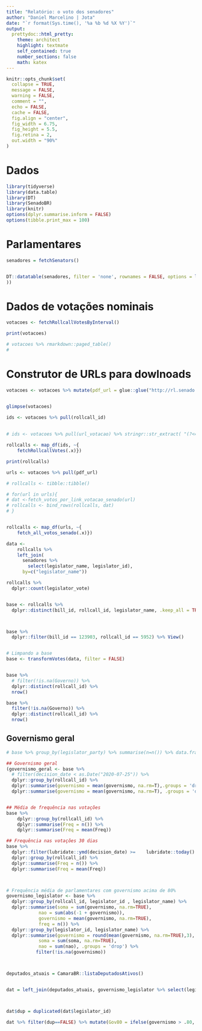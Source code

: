 ```yaml
---
title: "Relatório: o voto dos senadores"
author: "Daniel Marcelino | Jota"
date: "`r format(Sys.time(), '%a %b %d %X %Y')`"
output:
  prettydoc::html_pretty:
    theme: architect
    highlight: textmate
    self_contained: true
    number_sections: false
    math: katex
---
```


```r
knitr::opts_chunk$set(
  collapse = TRUE,
  message = FALSE,
  warning = FALSE,
  comment = "",
  echo = FALSE,
  cache = FALSE,
  fig.align = "center",
  fig_width = 6.75,
  fig_height = 5.5,
  fig.retina = 2,
  out.width = "90%"
)
```





# Dados
```r
library(tidyverse)
library(data.table)
library(DT)
library(SenadoBR)
library(knitr)
options(dplyr.summarise.inform = FALSE)
options(tibble.print_max = 100)
```


# Parlamentares 
```r

senadores = fetchSenators()


DT::datatable(senadores, filter = 'none', rownames = FALSE, options = list(pageLength = 15, autoWidth = TRUE
))

```



# Dados de votações nominais 
```r
votacoes <- fetchRollcallVotesByInterval()

print(votacoes)

# votacoes %>% rmarkdown::paged_table()
# 

```


# Construtor de URLs para dowlnoads 
```r

votacoes <- votacoes %>% mutate(pdf_url = glue::glue("http://rl.senado.gov.br/reports/rwservlet?legis&report=/forms/parlam/vono_r01.RDF&paramform=no&p_cod_materia_i={bill_id}&p_cod_materia_f={bill_id}&p_cod_sessao_votacao_i={rollcall_id}&p_cod_sessao_votacao_f={rollcall_id}"))


glimpse(votacoes)

```


```r
ids <- votacoes %>% pull(rollcall_id)
  
  
# ids <- votacoes %>% pull(url_votacao) %>% stringr::str_extract( "(?<=materia\\/).+?(?=\\/)")

rollcalls <- map_df(ids, ~{
    fetchRollcallVotes(.x)})

```



```r

print(rollcalls)

```



```r

urls <- votacoes %>% pull(pdf_url)

# rollcalls <- tibble::tibble()

# for(url in urls){
# dat <-fetch_votos_por_link_votacao_senado(url) 
# rollcalls <- bind_rows(rollcalls, dat)
# }


rollcalls <- map_df(urls, ~{
    fetch_all_votos_senado(.x)})
```



```r
data <- 
    rollcalls %>% 
    left_join(
      senadores %>%
        select(legislator_name, legislator_id), 
      by=c("legislator_name"))
```


```r

rollcalls %>%
  dplyr::count(legislator_vote)


base <- rollcalls %>%
  dplyr::distinct(bill_id, rollcall_id, legislator_name, .keep_all = TRUE)



base %>%
  dplyr::filter(bill_id == 123903, rollcall_id == 5952) %>% View()


# Limpando a base
base <- transformVotes(data, filter = FALSE)


base %>%
  # filter(!is.na(Governo)) %>%
  dplyr::distinct(rollcall_id) %>%
  nrow()

base %>%
  filter(!is.na(Governo)) %>%
  dplyr::distinct(rollcall_id) %>%
  nrow()

```

## Governismo geral



```r
# base %>% group_by(legislator_party) %>% summarise(n=n()) %>% data.frame()

## Governismo geral
(governismo_geral <- base %>% 
  # filter(decision_date < as.Date("2020-07-25")) %>%
  dplyr::group_by(rollcall_id) %>%
  dplyr::summarise(governismo = mean(governismo, na.rm=T),.groups = 'drop') %>%
  dplyr::summarise(governismo = mean(governismo, na.rm=T), .groups = 'drop'))


## Média de frequência nas votações
base %>%
    dplyr::group_by(rollcall_id) %>%
    dplyr::summarise(Freq = n()) %>%
    dplyr::summarise(Freq = mean(Freq))

## Frequência nas votações 30 dias
base %>%
  dplyr::filter(lubridate::ymd(decision_date) >=    lubridate::today() - 30) %>%
  dplyr::group_by(rollcall_id) %>%
  dplyr::summarise(Freq = n()) %>%
  dplyr::summarise(Freq = mean(Freq))



# Frequência média de parlamentares com governismo acima de 80%
governismo_legislator <- base %>%
  dplyr::group_by(rollcall_id, legislator_id , legislator_name) %>%
  dplyr::summarise(soma = sum(governismo, na.rm=TRUE),
            nao = sum(abs(-1 + governismo)),
            governismo = mean(governismo, na.rm=TRUE),
            freq = n()) %>%
  dplyr::group_by(legislator_id, legislator_name) %>%
  dplyr::summarise(governismo = round(mean(governismo, na.rm=TRUE),3),
            soma = sum(soma, na.rm=TRUE),
            nao = sum(nao), .groups = 'drop') %>%
           filter(!is.na(governismo))



deputados_atuais = CamaraBR::listaDeputadosAtivos()


dat = left_join(deputados_atuais, governismo_legislator %>% select(legislator_id, governismo, soma), by = "legislator_id") %>% mutate(Gov80 = ifelse(governismo > .80, 1, 0)) %>% count(Gov80) 



dat$dup = duplicated(dat$legislator_id)

dat %>% filter(dup==FALSE) %>% mutate(Gov80 = ifelse(governismo > .80, 1, 0)) %>% count(Gov80)
```

